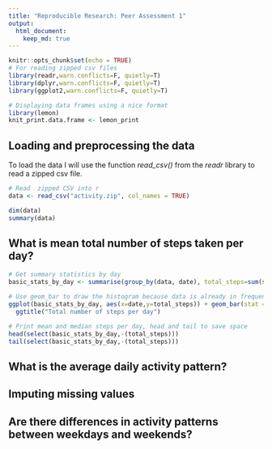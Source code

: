 ```yaml
---
title: "Reproducible Research: Peer Assessment 1"
output: 
  html_document:
    keep_md: true
---
```


```r
knitr::opts_chunk$set(echo = TRUE)
# For reading zipped csv files
library(readr,warn.conflicts=F, quietly=T)
library(dplyr,warn.conflicts=F, quietly=T)
library(ggplot2,warn.conflicts=F, quietly=T)

# Displaying data frames using a nice format
library(lemon)
knit_print.data.frame <- lemon_print
```


## Loading and preprocessing the data

To load the data I will use the function *read_csv()* from the *readr* library to read a zipped csv file.

```r
# Read  zipped CSV into r
data <- read_csv("activity.zip", col_names = TRUE)

dim(data)
summary(data)
```


## What is mean total number of steps taken per day?

```r
# Get summary statistics by day
basic_stats_by_day <- summarise(group_by(data, date), total_steps=sum(steps), mean_steps=mean(steps, na.rm = TRUE), median_steps=median(steps,na.rm = TRUE))

# Use geom_bar to draw the histogram because data is already in frequency format
ggplot(basic_stats_by_day, aes(x=date,y=total_steps)) + geom_bar(stat = 'identity') +
  ggtitle("Total number of steps per day")

# Print mean and median steps per day, head and tail to save space
head(select(basic_stats_by_day,-(total_steps)))
tail(select(basic_stats_by_day,-(total_steps)))
```


## What is the average daily activity pattern?



## Imputing missing values



## Are there differences in activity patterns between weekdays and weekends?
